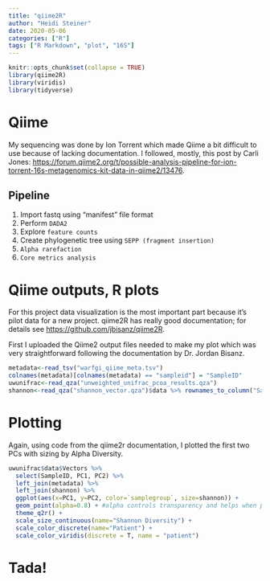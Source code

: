 ```yaml
---
title: "qiime2R"
author: "Heidi Steiner"
date: 2020-05-06
categories: ["R"]
tags: ["R Markdown", "plot", "16S"]
---
```


```r
knitr::opts_chunk$set(collapse = TRUE)
library(qiime2R)
library(viridis)
library(tidyverse)
```

# Qiime
My sequencing was done by Ion Torrent which made Qiime a bit difficult to use because of lacking documentation. I followed, mostly, this post by Carli Jones: <https://forum.qiime2.org/t/possible-analysis-pipeline-for-ion-torrent-16s-metagenomics-kit-data-in-qiime2/13476>.

## Pipeline
1. Import fastq using "manifest" file format
2. Perform ```DADA2``` 
3. Explore ```feature counts```
4. Create phylogenetic tree using ```SEPP (fragment insertion)```
5. ```Alpha rarefaction``` 
6. ```Core metrics analysis``` 


# Qiime outputs, R plots

For this project data visualization is the most important part because it's pilot data for a new project. qiime2R has really good documentation; for details see <https://github.com/jbisanz/qiime2R>.

First I uploaded the  Qiime2 output files needed to make my plot which was very straightforward following the documentation by Dr. Jordan Bisanz.  

```r
metadata<-read_tsv("warfgi_qiime_meta.tsv")
colnames(metadata)[colnames(metadata) == "sampleid"] = "SampleID"
uwunifrac<-read_qza("unweighted_unifrac_pcoa_results.qza")
shannon<-read_qza("shannon_vector.qza")$data %>% rownames_to_column("SampleID")
```

# Plotting

Again, using code from the qiime2r documentation, I plotted the first two PCs with sizing by Alpha Diversity. 

```r
uwunifrac$data$Vectors %>%
  select(SampleID, PC1, PC2) %>%
  left_join(metadata) %>%
  left_join(shannon) %>%
  ggplot(aes(x=PC1, y=PC2, color=`samplegroup`, size=shannon)) +
  geom_point(alpha=0.8) + #alpha controls transparency and helps when points are overlapping
  theme_q2r() +
  scale_size_continuous(name="Shannon Diversity") +
  scale_color_discrete(name="Patient") + 
  scale_color_viridis(discrete = T, name = "patient")
```



# Tada! 